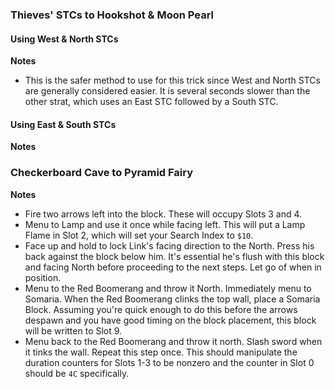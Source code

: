 
<!-- Thieves' Stuff -->

=== Thieves' STCs to Hookshot & Moon Pearl ===

==== Using West & North STCs ====

'''Notes'''
* This is the safer method to use for this trick since West and North STCs are generally considered easier. It is several seconds slower than the other strat, which uses an East STC followed by a South STC. 

==== Using East & South STCs ====

'''Notes'''

<!-- Hookpush Applications -->

===Checkerboard Cave to Pyramid Fairy===

{{VideoBox
|file= File:loremipsum
}}

'''Notes'''
* Fire two arrows left into the block. These will occupy Slots 3 and 4.
* Menu to Lamp and use it once while facing left. This will put a Lamp Flame in Slot 2, which will set your Search Index to <code>$10</code>.
* Face up and hold {{B|B}} to lock Link's facing direction to the North. Press his back against the block below him. It's essential he's flush with this block and facing North before proceeding to the next steps. Let go of {{B|B}} when in position.
* Menu to the Red Boomerang and throw it North. Immediately menu to Somaria. When the Red Boomerang clinks the top wall, place a Somaria Block. Assuming you're quick enough to do this before the arrows despawn and you have good timing on the block placement, this block will be written to Slot 9.
* Menu back to the Red Boomerang and throw it north. Slash sword when it tinks the wall. Repeat this step once. This should manipulate the duration counters for Slots 1-3 to be nonzero and the counter in Slot 0 should be <code>4C</code> specifically.